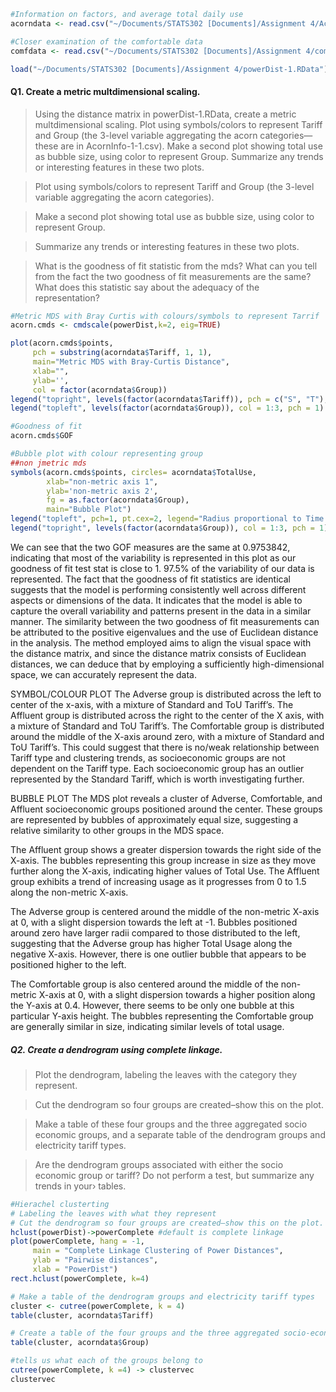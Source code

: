 
```r

#Information on factors, and average total daily use
acorndata <- read.csv("~/Documents/STATS302 [Documents]/Assignment 4/AcornInfo-1-1.csv")

#Closer examination of the comfortable data 
comfdata <- read.csv("~/Documents/STATS302 [Documents]/Assignment 4/comfortable-1.csv")

load("~/Documents/STATS302 [Documents]/Assignment 4/powerDist-1.RData")
```

#### Q1. Create a metric multdimensional scaling.

> Using the distance matrix in powerDist-1.RData, create a metric multdimensional scaling. Plot using symbols/colors to represent Tariff and Group (the 3-level variable aggregating the acorn categories---these are in AcornInfo-1-1.csv). Make a second plot showing total use as bubble size, using color to represent Group. Summarize any trends or interesting features in these two plots.

> Plot using symbols/colors to represent Tariff and Group (the 3-level variable aggregating the acorn categories).

> Make a second plot showing total use as bubble size, using color to represent Group.

> Summarize any trends or interesting features in these two plots.

> What is the goodness of fit statistic from the mds? What can you tell from the fact the two goodness of fit measurements are the same? What does this statistic say about the adequacy of the representation?

```r
#Metric MDS with Bray Curtis with colours/symbols to represent Tarrif 
acorn.cmds <- cmdscale(powerDist,k=2, eig=TRUE)

plot(acorn.cmds$points, 
     pch = substring(acorndata$Tariff, 1, 1),
     main="Metric MDS with Bray-Curtis Distance", 
     xlab="", 
     ylab='',
     col = factor(acorndata$Group))
legend("topright", levels(factor(acorndata$Tariff)), pch = c("S", "T"), col = 1)
legend("topleft", levels(factor(acorndata$Group)), col = 1:3, pch = 1)

#Goodness of fit 
acorn.cmds$GOF

#Bubble plot with colour representing group
##non jmetric mds
symbols(acorn.cmds$points, circles= acorndata$TotalUse,
        xlab="non-metric axis 1", 
        ylab='non-metric axis 2',
        fg = as.factor(acorndata$Group),
        main="Bubble Plot")
legend("topleft", pch=1, pt.cex=2, legend="Radius proportional to Time of Use")
legend("topright", levels(factor(acorndata$Group)), col = 1:3, pch = 1)
```
We can see that the two GOF measures are the same at 0.9753842, indicating that most of the variability is represented in this plot as our goodness of fit test stat is close to 1. 97.5% of the variability of our data is represented.
The fact that the goodness of fit statistics are identical suggests that the model is performing consistently well across different aspects or dimensions of the data. It indicates that the model is able to capture the overall variability and patterns present in the data in a similar manner.
The similarity between the two goodness of fit measurements can be attributed to the positive eigenvalues and the use of Euclidean distance in the analysis. The method employed aims to align the visual space with the distance matrix, and since the distance matrix consists of Euclidean distances, we can deduce that by employing a sufficiently high-dimensional space, we can accurately represent the data.


SYMBOL/COLOUR  PLOT
The Adverse group is distributed across the left to center of the x-axis, with a mixture of Standard and ToU Tariff's. 
The Affluent group is distributed across the right to the center of the X axis, with a mixture of Standard and ToU Tariff's.
The Comfortable group is distributed around the middle of the X-axis around zero, with a mixture of Standard and ToU Tariff's.
This could suggest that there is no/weak relationship between Tariff type and clustering trends, as socioeconomic groups are not dependent on the Tariff type. 
Each socioeconomic group has an outlier represented by the Standard Tariff, which is worth investigating further. 

BUBBLE PLOT
The MDS plot reveals a cluster of Adverse, Comfortable, and Affluent socioeconomic groups positioned around the center. These groups are represented by bubbles of approximately equal size, suggesting a relative similarity to other groups in the MDS space.

The Affluent group shows a greater dispersion towards the right side of the X-axis. The bubbles representing this group increase in size as they move further along the X-axis, indicating higher values of Total Use. The Affluent group exhibits a trend of increasing usage as it progresses from 0 to 1.5 along the non-metric X-axis.

The Adverse group is centered around the middle of the non-metric X-axis at 0, with a slight dispersion towards the left at -1. Bubbles positioned around zero have larger radii compared to those distributed to the left, suggesting that the Adverse group has higher Total Usage along the negative X-axis. However, there is one outlier bubble that appears to be positioned higher to the left.

The Comfortable group is also centered around the middle of the non-metric X-axis at 0, with a slight dispersion towards a higher position along the Y-axis at 0.4. However, there seems to be only one bubble at this particular Y-axis height. The bubbles representing the Comfortable group are generally similar in size, indicating similar levels of total usage.


##### Q2. Create a dendrogram using complete linkage.

> Plot the dendrogram, labeling the leaves with the category they represent.

> Cut the dendrogram so four groups are created--show this on the plot.

> Make a table of these four groups and the three aggregated socio economic groups, and a separate table of the dendrogram groups and electricity tariff types.

> Are the dendrogram groups associated with either the socio economic group or tariff? Do not perform a test, but summarize any trends in your› tables.

```r
#Hierachel clusterting
# Labeling the leaves with what they represent
# Cut the dendrogram so four groups are created–show this on the plot. 
hclust(powerDist)->powerComplete #default is complete linkage
plot(powerComplete, hang = -1,
     main = "Complete Linkage Clustering of Power Distances",
     ylab = "Pairwise distances",
     xlab = "PowerDist")
rect.hclust(powerComplete, k=4)

# Make a table of the dendrogram groups and electricity tariff types
cluster <- cutree(powerComplete, k = 4)
table(cluster, acorndata$Tariff)

# Create a table of the four groups and the three aggregated socio-economic groups
table(cluster, acorndata$Group)

#tells us what each of the groups belong to
cutree(powerComplete, k =4) -> clustervec
clustervec
```
